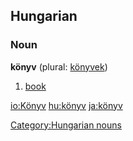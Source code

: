 ==Hungarian==
===Noun===
'''könyv''' (plural: [[könyvek]])

# [[book]]

[[Category:Hungarian nouns]]

[[io:Könyv]]
[[hu:könyv]]
[[ja:könyv]]